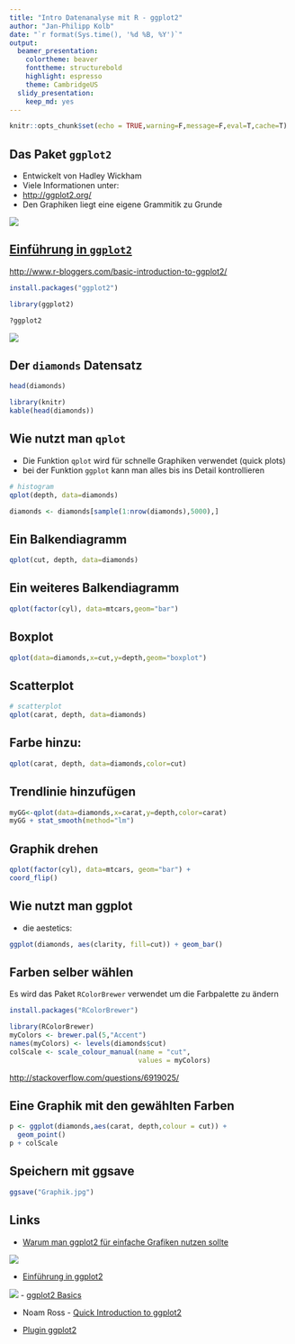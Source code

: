 ```yaml
---
title: "Intro Datenanalyse mit R - ggplot2"
author: "Jan-Philipp Kolb"
date: "`r format(Sys.time(), '%d %B, %Y')`"
output: 
  beamer_presentation: 
    colortheme: beaver
    fonttheme: structurebold
    highlight: espresso
    theme: CambridgeUS
  slidy_presentation: 
    keep_md: yes
---
```



```r
knitr::opts_chunk$set(echo = TRUE,warning=F,message=F,eval=T,cache=T)
```


## Das Paket `ggplot2`

- Entwickelt von Hadley Wickham
- Viele Informationen unter:
- <http://ggplot2.org/>
- Den Graphiken liegt eine eigene Grammitik zu Grunde

![](figure/GalleryGGplot2.PNG)

## [Einführung in `ggplot2`](www.r-bloggers.com/basic-introduction-to-ggplot2/)

<http://www.r-bloggers.com/basic-introduction-to-ggplot2/>

```r
install.packages("ggplot2")
```


```r
library(ggplot2)
```

```r
?ggplot2
```


![](figure/LibraryGGplot2.PNG)


## Der `diamonds` Datensatz

```r
head(diamonds)
```

```r
library(knitr)
kable(head(diamonds))
```


## Wie nutzt man `qplot`

- Die Funktion `qplot` wird für schnelle Graphiken verwendet (quick plots)
- bei der Funktion `ggplot` kann man alles bis ins Detail kontrollieren

```r
# histogram
qplot(depth, data=diamonds)
```

```r
diamonds <- diamonds[sample(1:nrow(diamonds),5000),]
```


## Ein Balkendiagramm

```r
qplot(cut, depth, data=diamonds)
```

## Ein weiteres Balkendiagramm

```r
qplot(factor(cyl), data=mtcars,geom="bar")
```


## Boxplot

```r
qplot(data=diamonds,x=cut,y=depth,geom="boxplot")
```


## Scatterplot

```r
# scatterplot
qplot(carat, depth, data=diamonds)
```


## Farbe hinzu:

```r
qplot(carat, depth, data=diamonds,color=cut)
```


## Trendlinie hinzufügen

```r
myGG<-qplot(data=diamonds,x=carat,y=depth,color=carat) 
myGG + stat_smooth(method="lm")
```

## Graphik drehen

```r
qplot(factor(cyl), data=mtcars, geom="bar") + 
coord_flip()
```


## Wie nutzt man ggplot

- die aestetics:

```r
ggplot(diamonds, aes(clarity, fill=cut)) + geom_bar()
```



## Farben selber wählen

Es wird das Paket `RColorBrewer` verwendet um die Farbpalette zu ändern

```r
install.packages("RColorBrewer")
```


```r
library(RColorBrewer)
myColors <- brewer.pal(5,"Accent")
names(myColors) <- levels(diamonds$cut)
colScale <- scale_colour_manual(name = "cut",
                                values = myColors)
```

<http://stackoverflow.com/questions/6919025/>

## Eine Graphik mit den gewählten Farben

```r
p <- ggplot(diamonds,aes(carat, depth,colour = cut)) + 
  geom_point()
p + colScale
```


## Speichern mit ggsave

```r
ggsave("Graphik.jpg")
```

## Links

- [Warum man ggplot2 für einfache Grafiken nutzen sollte](http://www.r-bloggers.com/why-i-use-ggplot2/)

![](figure/WhyIuseggplot2.PNG)

- [Einführung in ggplot2](https://opr.princeton.edu/workshops/Downloads/2015Jan_ggplot2Koffman.pdf)

![](figure/introggplot2.PNG)
- [ggplot2 Basics](http://tutorials.iq.harvard.edu/R/Rgraphics/Rgraphics.html)

- Noam Ross - [Quick Introduction to ggplot2](http://www.noamross.net/blog/2012/10/5/ggplot-introduction.html)

- [Plugin ggplot2](https://www.r-bloggers.com/rcmdrplugin-kmggplot2_0-2-4-is-on-cran/)